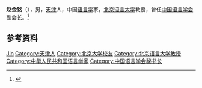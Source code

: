 '''赵金铭'''（{{bd|1940年|}}），男，[[天津|天津]]人，中国[[语言学|语言学]]家，[[北京语言大学|北京语言大学]]教授，曾任[[中国语言学会|中国语言学会]]副会长。<ref>{{Cite book|title=中国语言学人名大辞典|author=陈建初, 吴泽顺主编|publisher=岳麓书社|year=1997|isbn=|location=长沙|pages=}}</ref>

== 参考资料 ==
{{reflist}}

{{Navboxes
| title  = 赵金铭在[[中国语言学会|中国语言学会]]的职务
| list1  =
{{中国语言学会第五届理事会}}
{{中国语言学会第六届理事会}}
{{中国语言学会第七届理事会}}
{{中国语言学会第八届理事会}}
}}

{{Authority control}}
{{DEFAULTSORT:Zhao赵}}
[[Category:赵姓|Jin]]
[[Category:天津人|Category:天津人]]
[[Category:北京大学校友|Category:北京大学校友]]
[[Category:北京语言大学教授|Category:北京语言大学教授]]
[[Category:中华人民共和国语言学家|Category:中华人民共和国语言学家]]
[[Category:中国语言学会秘书长|Category:中国语言学会秘书长]]

{{中国人物小作品}}